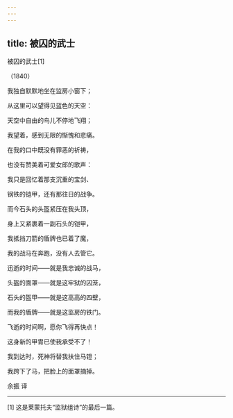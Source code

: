 ```yaml
---
---
---
```

title: 被囚的武士
---



被囚的武士[1]


（1840）

我独自默默地坐在监房小窗下；

从这里可以望得见蓝色的天空：

天空中自由的鸟儿不停地飞翔；

我望着，感到无限的惭愧和悲痛。





在我的口中既没有罪恶的祈祷，

也没有赞美着可爱女郎的歌声：

我只是回忆着那支沉重的宝剑、

钢铁的铠甲，还有那往日的战争。





而今石头的头盔紧压在我头顶，

身上又紧裹着一副石头的铠甲，

我抵挡刀箭的盾牌也已着了魔，

我的战马在奔跑，没有人去管它。





迅逝的时间——就是我忠诚的战马，

头盔的面罩——就是这牢狱的囚笼，

石头的盔甲——就是这高高的四壁，

而我的盾牌——就是这监房的铁门。





飞逝的时间啊，愿你飞得再快点！

这身新的甲胄已使我承受不了！

我到达时，死神将替我扶住马镫；

我跨下了马，把脸上的面罩摘掉。

余振 译



* * *



[1] 这是莱蒙托夫“监狱组诗”的最后一篇。